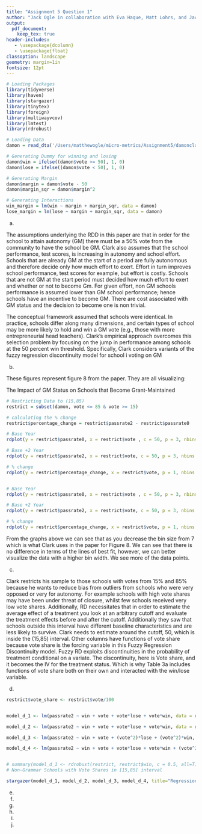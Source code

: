 ```yaml
---
title: "Assignment 5 Question 1"
author: "Jack Ogle in collaboration with Eva Haque, Matt Lohrs, and Jack Knickrehm"
output:
  pdf_document:
    keep_tex: true
header-includes:
   - \usepackage{dcolumn}
   - \usepackage{float}
classoption: landscape
geometry: margin=1in
fontsize: 12pt
---
```



```r
# Loading Packages
library(tidyverse)
library(haven)
library(stargazer)
library(tinytex)
library(foreign)
library(multiwayvcov)
library(lmtest)
library(rdrobust)

# Loading Data
damon = read_dta('/Users/matthewogle/micro-metrics/Assignment5/damonclark.dta')

# Generating Dummy for winning and losing
damon$win = ifelse((damon$vote >= 50), 1, 0)
damon$lose = ifelse((damon$vote < 50), 1, 0)

# Generating Margin
damon$margin = damon$vote - 50
damon$margin_sqr = damon$margin^2

# Generating Interactions
win_margin = lm(win ~ margin + margin_sqr, data = damon)
lose_margin = lm(lose ~ margin + margin_sqr, data = damon)

```


(a)

The assumptions underlying the RDD in this paper are that in order for the school to attain autonomy (GM) there must be a 50% vote from the community to have the school be GM. Clark also assumes that the school performance, test scores, is increasing in autonomy and school effort. Schools that are already GM at the start of a period are fully autonomous and therefore decide only how much effort to exert. Effort in turn improves school performance, test scores for example, but effort is costly. Schools that are not GM at the start period must decided how much effort to exert and whether or not to become Gm. For given effort, non GM schools performance is assumed lower than GM school performance; hence schools have an incentive to become GM. There are cost associated with GM status and the decision to become one is non trivial.

The conceptual framework assumed that schools were identical. In practice, schools differ along many dimensions, and certain types of school may be more likely to hold and win a GM vote (e.g., those with more entrepreneurial head teachers). Clark's empirical approach overcomes this selection problem by focusing on the jump in performance among schools at the 50 percent win threshold. Specifically, Clark considers variants of the fuzzy regression discontinuity model for school i voting on GM

(b)

These figures represent figure 8 from the paper. They are all visualizing:

The Impact of GM Status on Schools that Become Grant-Maintained

```r
# Restricting Data to (15,85) 
restrict = subset(damon, vote <= 85 & vote >= 15)

# calculating the % change
restrict$percentage_change = restrict$passrate2 - restrict$passrate0

# Base Year
rdplot(y = restrict$passrate0, x = restrict$vote , c = 50, p = 3, nbins = 7, title = "Base Year (bin-width = 7)", x.label= "Vote Share", y.label = "% Pass")

# Base +2 Year
rdplot(y = restrict$passrate2, x = restrict$vote, c = 50, p = 3, nbins = 7, title = "Base + 2 Years (bin-width = 7)", x.label= "Vote Share", y.label = "% Pass")

# % change
rdplot(y = restrict$percentage_change, x = restrict$vote, p = 1, nbins = 7, c = 50, title = "Change (bin-width = 7)", x.label= "Vote Share", y.label = "% Pass")


# Base Year
rdplot(y = restrict$passrate0, x = restrict$vote , c = 50, p = 3, nbins = 2, title = "Base Year (bin-width = 2)", x.label= "Vote Share", y.label = "% Pass")

# Base +2 Year
rdplot(y = restrict$passrate2, x = restrict$vote, c = 50, p = 3, nbins = 2, title = "Base + 2 Years (bin-width = 2)", x.label= "Vote Share", y.label = "% Pass")

# % change
rdplot(y = restrict$percentage_change, x = restrict$vote, p = 1, nbins = 2, c = 50, title = "Change (bin-width = 2)", x.label= "Vote Share", y.label = "% Pass")


```

From the graphs above we can see that as you decrease the bin size from 7 which is what Clark uses in the paper for Figure 8. We can see that there is no difference in terms of the lines of best fit, however, we can better visualize the data with a higher bin width. We see more of the data points.

(c)

Clark restricts his sample to those schools with votes from 15% and 85% because he wants to reduce bias from outliers from schools who were very opposed or very for autonomy. For example schools with high vote shares may have been under threat of closure, whilst few schools received very low vote shares. Additionally, RD necessitates that in order to estimate the average effect of a treatment you look at an arbitrary cutoff and evaluate the treatment effects before and after the cutoff. Additionally they saw that schools outside this interval have different baseline characteristics and are less likely to survive. Clark needs to estimate around the cutoff, 50, which is inside the (15,85) interval. Other columns have functions of vote share because vote share is the forcing variable in this Fuzzy Regression Discontinuity model. Fuzzy RD exploits discontinuities in the probability of treatment conditional on a variate. The discontinuity, here is Vote share, and it becomes the IV for the treatment status. Which is why Table 3a includes functions of vote share both on their own and interacted with the win/lose variable.

(d)

```r
restrict$vote_share <- restrict$vote/100


model_d_1 <- lm(passrate2 ~ win + vote + vote*lose + vote*win, data = restrict)

model_d_2 <- lm(passrate2 ~ win + vote + vote*lose + vote*win, data = restrict)

model_d_3 <- lm(passrate2 ~ win + vote + (vote^2)*lose + (vote^2)*win, data = restrict)

model_d_4 <- lm(passrate2 ~ win + vote + vote*lose + vote*win + (vote^2)*lose + (vote^2)*win, data = restrict)


# summary(model_d_1 <- rdrobust(restrict, restrict$win, c = 0.5, all=T))
# Non-Grammar Schools with Vote Shares in [15,85] interval

stargazer(model_d_1, model_d_2, model_d_3, model_d_4, title="Regression Results (d)", align=TRUE, notes = "Standard errors in parentheses", notes.align = "l")

```

\begin{table}[!htbp] \centering 
  \caption{Regression Results (d)} 
  \label{} 
\begin{tabular}{@{\extracolsep{5pt}}lD{.}{.}{-3} D{.}{.}{-3} D{.}{.}{-3} D{.}{.}{-3} } 
\\[-1.8ex]\hline 
\hline \\[-1.8ex] 
 & \multicolumn{4}{c}{\textit{Dependent variable:}} \\ 
\cline{2-5} 
\\[-1.8ex] & \multicolumn{4}{c}{passrate2} \\ 
\\[-1.8ex] & \multicolumn{1}{c}{(1)} & \multicolumn{1}{c}{(2)} & \multicolumn{1}{c}{(3)} & \multicolumn{1}{c}{(4)}\\ 
\hline \\[-1.8ex] 
 win & 14.727^{**} & 14.727^{**} & 14.727^{**} & 14.727^{**} \\ 
  & (7.235) & (7.235) & (7.235) & (7.235) \\ 
  & & & & \\ 
 vote & -0.171^{**} & -0.171^{**} & -0.171^{**} & -0.171^{**} \\ 
  & (0.081) & (0.081) & (0.081) & (0.081) \\ 
  & & & & \\ 
 lose &  &  &  &  \\ 
  &  &  &  &  \\ 
  & & & & \\ 
 vote:lose & 0.249^{*} & 0.249^{*} & 0.249^{*} & 0.249^{*} \\ 
  & (0.147) & (0.147) & (0.147) & (0.147) \\ 
  & & & & \\ 
 win:vote &  &  &  &  \\ 
  &  &  &  &  \\ 
  & & & & \\ 
 Constant & 40.597^{***} & 40.597^{***} & 40.597^{***} & 40.597^{***} \\ 
  & (4.348) & (4.348) & (4.348) & (4.348) \\ 
  & & & & \\ 
\hline \\[-1.8ex] 
Observations & \multicolumn{1}{c}{524} & \multicolumn{1}{c}{524} & \multicolumn{1}{c}{524} & \multicolumn{1}{c}{524} \\ 
R$^{2}$ & \multicolumn{1}{c}{0.009} & \multicolumn{1}{c}{0.009} & \multicolumn{1}{c}{0.009} & \multicolumn{1}{c}{0.009} \\ 
Adjusted R$^{2}$ & \multicolumn{1}{c}{0.004} & \multicolumn{1}{c}{0.004} & \multicolumn{1}{c}{0.004} & \multicolumn{1}{c}{0.004} \\ 
Residual Std. Error (df = 520) & \multicolumn{1}{c}{15.267} & \multicolumn{1}{c}{15.267} & \multicolumn{1}{c}{15.267} & \multicolumn{1}{c}{15.267} \\ 
F Statistic (df = 3; 520) & \multicolumn{1}{c}{1.614} & \multicolumn{1}{c}{1.614} & \multicolumn{1}{c}{1.614} & \multicolumn{1}{c}{1.614} \\ 
\hline 
\hline \\[-1.8ex] 
\textit{Note:}  & \multicolumn{4}{l}{$^{*}$p$<$0.1; $^{**}$p$<$0.05; $^{***}$p$<$0.01} \\ 
 & \multicolumn{4}{l}{Standard errors in parentheses} \\ 
\end{tabular} 
\end{table} 

(e)
(f)
(g)
(h)
(i)
(j)